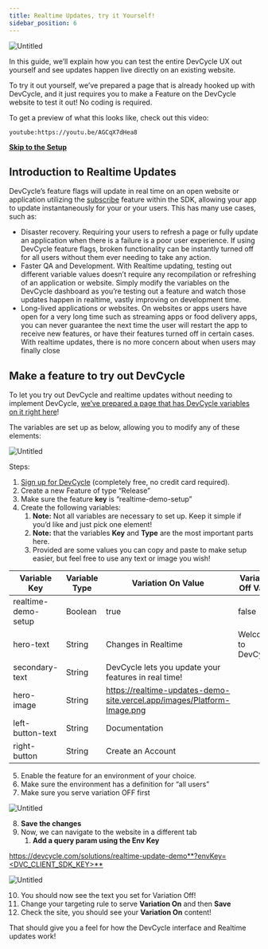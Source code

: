 ```yaml
---
title: Realtime Updates, try it Yourself!
sidebar_position: 6
---
```


![Untitled](/oct-2022-rtu-demo-5.png)

In this guide, we’ll explain how you can test the entire DevCycle UX out yourself and see updates happen live directly on an existing website.

To try it out yourself, we’ve prepared a page that is already hooked up with DevCycle, and it just requires you to make a Feature on the DevCycle website to test it out! No coding is required.

To get a preview of what this looks like, check out this video:

`youtube:https://youtu.be/AGCqX7dHea8`

**[Skip to the Setup](#make-a-feature-to-try-out-devcycle)**

## Introduction to Realtime Updates

DevCycle’s feature flags will update in real time on an open website or application utilizing the [subscribe](/docs/sdk/client-side-sdks/javascript#subscribing-to-sdk-events) feature within the SDK, allowing your app to update instantaneously for your or your users. This has many use cases, such as:

- Disaster recovery. Requiring your users to refresh a page or fully update an application when there is a failure is a poor user experience. If using DevCycle feature flags, broken functionality can be instantly turned off for all users without them ever needing to take any action.
- Faster QA and Development. With Realtime updating, testing out different variable values doesn’t require any recompilation or refreshing of an application or website. Simply modify the variables on the DevCycle dashboard as you’re testing out a feature and watch those updates happen in realtime, vastly improving on development time.
- Long-lived applications or websites. On websites or apps users have open for a very long time such as streaming apps or food delivery apps, you can never guarantee the next time the user will restart the app to receive new features, or have their features turned off in certain cases. With realtime updates, there is no more concern about when users may finally close

## Make a feature to try out DevCycle

To let you try out DevCycle and realtime updates without needing to implement DevCycle, [we’ve prepared a page that has DevCycle variables on it right here](https://devcycle.com/solutions/realtime-update-demo)!

The variables are set up as below, allowing you to modify any of these elements:

![Untitled](/oct-2022-rtu-demo-1.png)

Steps:

1. [Sign up for DevCycle](https://app.devcycle.com/?isSignUp=true) (completely free, no credit card required).
2. Create a new Feature of type “Release”
3. Make sure the feature **key** is “realtime-demo-setup”
4. Create the following variables:
    1. **Note:** Not all variables are necessary to set up. Keep it simple if you’d like and just pick one element!
    2. **Note:** that the variables **Key** and **Type** are the most important parts here.
    3. Provided are some values you can copy and paste to make setup easier, but feel free to use any text or image you wish!

| Variable Key        | Variable Type | Variation On Value                                                      | Variation Off Value |
|---------------------|---------------|-------------------------------------------------------------------------|---------------------|
| realtime-demo-setup | Boolean       | true                                                                    | false               |
| hero-text           | String        | Changes in Realtime                                                     |Welcome to DevCycle! |
| secondary-text      | String        | DevCycle lets you update your features in real time!                    |                     |
| hero-image          | String        | https://realtime-updates-demo-site.vercel.app/images/Platform-Image.png |                     |
| left-button-text    | String        | Documentation                                                           |                     |
| right-button        | String        | Create an Account                                                       |                     |

5. Enable the feature for an environment of your choice.
6. Make sure the environment has a definition for “all users”
7. Make sure you serve variation OFF first

![Untitled](/oct-2022-rtu-demo-3.png)

8. **Save the changes**
9. Now, we can navigate to the website in a different tab
    1. **Add a query param using the Env Key**

[https://devcycle.com/solutions/realtime-update-demo**?envKey=<DVC_CLIENT_SDK_KEY>**](https://devcycle.com/solutions/realtime-update-demo?sdkKey=)

![Untitled](/oct-2022-rtu-demo-4.png)

10. You should now see the text you set for Variation Off!
11. Change your targeting rule to serve **Variation On** and then **Save**
12. Check the site, you should see your **Variation On** content!

That should give you a feel for how the DevCycle interface and Realtime updates work!
